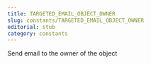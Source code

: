 ```yaml
---
title: TARGETED_EMAIL_OBJECT_OWNER
slug: constants/TARGETED_EMAIL_OBJECT_OWNER
editorial: stub
category: constants
---
```


<LSLConstant
	name="TARGETED_EMAIL_OBJECT_OWNER"
	type="integer"
	value="0x02"
/>

Send email to the owner of the object
